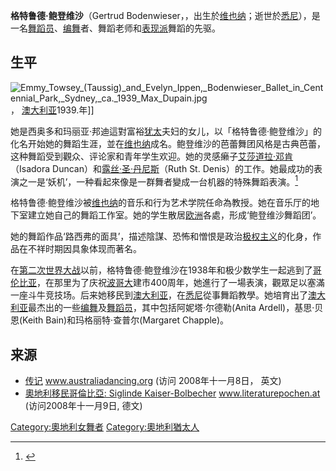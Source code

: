 '''格特鲁德·鲍登维沙'''（Gertrud Bodenwieser，{{bd|1890年|2月3日|1959年|11月10日}}，出生於[[维也纳|维也纳]]；逝世於[[悉尼|悉尼]]），是一名[[舞蹈员|舞蹈员]]、[[编舞|编舞]]者、舞蹈老师和[[表现主義|表现派]]舞蹈的先驱。

== 生平 ==
[[File:Emmy_Towsey_(Taussig)_and_Evelyn_Ippen,_Bodenwieser_Ballet_in_Centennial_Park,_Sydney,_ca._1939_Max_Dupain.jpg|thumb]]， [[澳大利亚|澳大利亚]]1939.年]]

她是西奥多和玛丽亚·邦迪這對富裕[[犹太|犹太]]夫妇的女儿，以「格特鲁德·鲍登维沙」的化名开始她的舞蹈生涯，並在[[维也纳|维也纳]]成名。鲍登维沙的芭蕾舞团风格是古典芭蕾，这种舞蹈受到觀众、评论家和青年学生欢迎。她的灵感癞子[[艾莎道拉·邓肯|艾莎道拉·邓肯]]（Isadora Duncan）和[[露丝·圣·丹尼斯|露丝·圣·丹尼斯]]（Ruth St. Denis）的工作。她最成功的表演之一是‘妖机’，一种看起來像是一群舞者變成一台机器的特殊舞蹈表演。<ref>{{Internetquelle | url=https://www.impulstanz.com/en/videogallery/36/ | titel=舞蹈流亡 | titelerg=中欧标线派舞蹈 | hrsg=www.impulstanz.com | datum=2000 | zugriff=2016-01-25 }} {{Wayback|url=https://www.impulstanz.com/en/videogallery/36/ |date=20181128122843 }}</ref>

格特鲁德·鲍登维沙被[[维也纳|维也纳]]的音乐和行为艺术学院任命為教授。她在音乐厅的地下室建立她自己的舞蹈工作室。她的学生散居[[欧洲|欧洲]]各處，形成‘鲍登维沙舞蹈团’。

她的舞蹈作品‘路西弗的面具’，描述陰謀、恐怖和憎恨是政治[[极权主义|极权主义]]的化身，作品在不祥时期因具象体现而著名。

在[[第二次世界大战|第二次世界大战]]以前，格特鲁德·鲍登维沙在1938年和极少数学生一起逃到了[[哥伦比亚|哥伦比亚]]，在那里为了庆祝[[波哥大|波哥大]]建市400周年，她進行了一場表演，觀眾足以塞滿一座斗牛竞技场。后来她移民到[[澳大利亚|澳大利亚]]，在[[悉尼|悉尼]]從事舞蹈教學。她培育出了[[澳大利亚|澳大利亚]]最杰出的一些[[编舞|编舞]]及[[舞蹈员|舞蹈员]]，其中包括阿妮塔·尔德勒(Anita Ardell)，基思·贝恩(Keith Bain)和玛格丽特·查普尔(Margaret Chapple)。

== 来源 == 
* [http://www.australiadancing.org/subjects/14.html 传记]{{dead link|date=2018年3月 |bot=InternetArchiveBot |fix-attempted=yes }} [https://web.archive.org/web/20110224043240/http://www.australiadancing.org/ www.australiadancing.org] (访问 2008年十一月8日， 英文)
* [http://www.literaturepochen.at/exil/lecture_5040_4.html 奧地利移民哥倫比亞: Siglinde Kaiser-Bolbecher] {{Wayback|url=http://www.literaturepochen.at/exil/lecture_5040_4.html |date=20160304043102 }} [http://www.literaturepochen.at www.literaturepochen.at] {{Wayback|url=http://www.literaturepochen.at/ |date=20210123111103 }} (访问2008年十一月9日, 德文)

{{DEFAULTSORT: Bodenwieser, Gertrud}}
[[Category:奧地利女舞者|Category:奧地利女舞者]]
[[Category:奧地利猶太人|Category:奧地利猶太人]]
